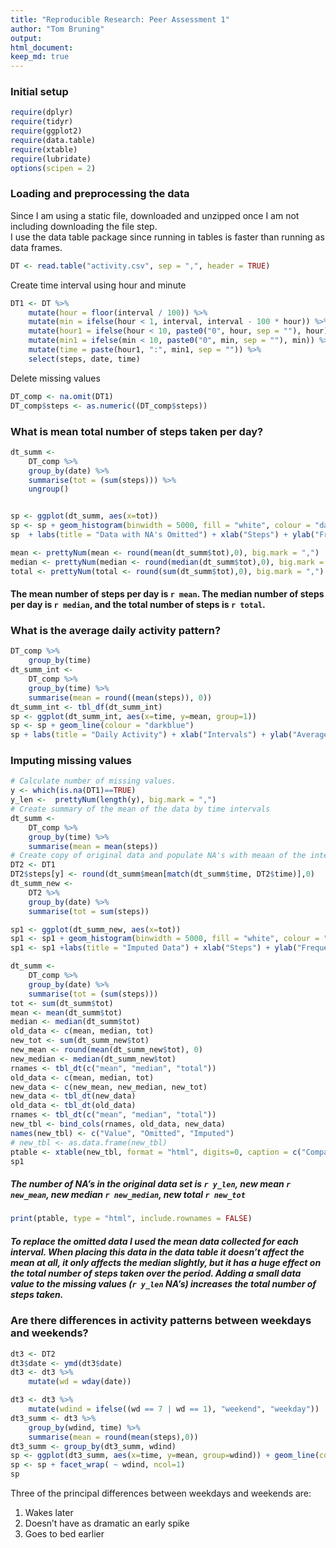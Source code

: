 ```yaml
---
title: "Reproducible Research: Peer Assessment 1"
author: "Tom Bruning"
output: 
html_document:
keep_md: true
---
```


### Initial setup

```r
require(dplyr)
require(tidyr)
require(ggplot2)
require(data.table)
require(xtable)
require(lubridate)
options(scipen = 2)
```

### Loading and preprocessing the data
Since I am using a static file, downloaded and unzipped once I am not including downloading the file step.  
I use the data table package since running in tables is faster than running as data frames.
```r
DT <- read.table("activity.csv", sep = ",", header = TRUE)
```
Create time interval using hour and minute
```r
DT1 <- DT %>% 
    mutate(hour = floor(interval / 100)) %>% 
    mutate(min = ifelse(hour < 1, interval, interval - 100 * hour)) %>%
    mutate(hour1 = ifelse(hour < 10, paste0("0", hour, sep = ""), hour)) %>% 
    mutate(min1 = ifelse(min < 10, paste0("0", min, sep = ""), min)) %>% 
    mutate(time = paste(hour1, ":", min1, sep = "")) %>% 
    select(steps, date, time)
```
Delete missing values
```r
DT_comp <- na.omit(DT1)
DT_comp$steps <- as.numeric((DT_comp$steps)) 
```
### What is mean total number of steps taken per day?
```r
dt_summ <- 
    DT_comp %>% 
    group_by(date) %>% 
    summarise(tot = (sum(steps))) %>% 
    ungroup()


sp <- ggplot(dt_summ, aes(x=tot))
sp <- sp + geom_histogram(binwidth = 5000, fill = "white", colour = "darkblue")
sp  + labs(title = "Data with NA's Omitted") + xlab("Steps") + ylab("Frequency")

mean <- prettyNum(mean <- round(mean(dt_summ$tot),0), big.mark = ",")
median <- prettyNum(median <- round(median(dt_summ$tot),0), big.mark = ",")
total <- prettyNum(total <- round(sum(dt_summ$tot),0), big.mark = ",")
```

#### The mean number of steps per day is `r mean`. The median number of steps per day is `r median`, and the total number of steps is `r total`.

### What is the average daily activity pattern?
``` r
DT_comp %>% 
    group_by(time)
dt_summ_int <- 
    DT_comp %>% 
    group_by(time) %>% 
    summarise(mean = round((mean(steps)), 0))
dt_summ_int <- tbl_df(dt_summ_int)
sp <- ggplot(dt_summ_int, aes(x=time, y=mean, group=1))
sp <- sp + geom_line(colour = "darkblue")
sp + labs(title = "Daily Activity") + xlab("Intervals") + ylab("Average Steps")


```

### Imputing missing values

```r
# Calculate number of missing values.
y <- which(is.na(DT1)==TRUE)
y_len <-  prettyNum(length(y), big.mark = ",")
# Create summary of the mean of the data by time intervals
dt_summ <- 
    DT_comp %>% 
    group_by(time) %>% 
    summarise(mean = mean(steps))
# Create copy of original data and populate NA's with meaan of the interval over the data set.
DT2 <- DT1
DT2$steps[y] <- round(dt_summ$mean[match(dt_summ$time, DT2$time)],0)
dt_summ_new <- 
    DT2 %>% 
    group_by(date) %>% 
    summarise(tot = sum(steps))

sp1 <- ggplot(dt_summ_new, aes(x=tot))
sp1 <- sp1 + geom_histogram(binwidth = 5000, fill = "white", colour = "red")
sp1 <- sp1 +labs(title = "Imputed Data") + xlab("Steps") + ylab("Frequency")

dt_summ <- 
    DT_comp %>% 
    group_by(date) %>% 
    summarise(tot = (sum(steps)))
tot <- sum(dt_summ$tot)
mean <- mean(dt_summ$tot)
median <- median(dt_summ$tot)
old_data <- c(mean, median, tot)
new_tot <- sum(dt_summ_new$tot)
new_mean <- round(mean(dt_summ_new$tot), 0)
new_median <- median(dt_summ_new$tot)
rnames <- tbl_dt(c("mean", "median", "total"))
old_data <- c(mean, median, tot)
new_data <- c(new_mean, new_median, new_tot)
new_data <- tbl_dt(new_data)
old_data <- tbl_dt(old_data)
rnames <- tbl_dt(c("mean", "median", "total"))
new_tbl <- bind_cols(rnames, old_data, new_data)
names(new_tbl) <- c("Value", "Omitted", "Imputed")
# new_tbl <- as.data.frame(new_tbl)
ptable <- xtable(new_tbl, format = "html", digits=0, caption = c("Comparision of omitted vs. imputted values"))
sp1
```

##### The number of NA's in the original data set is `r y_len`, new mean `r new_mean`, new median `r new_median`, new total `r new_tot`
``` r
print(ptable, type = "html", include.rownames = FALSE)
```

##### To replace the omitted data I used the mean data collected for each interval.  When placing this data in the data table it doesn't affect the mean at all, it only affects the median slightly, but it has a huge effect on the total number of steps taken over the period.  Adding a small data value to the missing values (`r y_len` NA's) increases the total number of steps taken.

### Are there differences in activity patterns between weekdays and weekends?
```r
dt3 <- DT2
dt3$date <- ymd(dt3$date)
dt3 <- dt3 %>%
    mutate(wd = wday(date))

dt3 <- dt3 %>% 
    mutate(wdind = ifelse((wd == 7 | wd == 1), "weekend", "weekday"))
dt3_summ <- dt3 %>% 
    group_by(wdind, time) %>% 
    summarise(mean = round(mean(steps),0))
dt3_summ <- group_by(dt3_summ, wdind)
sp <- ggplot(dt3_summ, aes(x=time, y=mean, group=wdind)) + geom_line(col = "red")
sp <- sp + facet_wrap( ~ wdind, ncol=1)
sp
```

Three of the principal differences between weekdays and weekends are:

1. Wakes later
1. Doesn't have as dramatic an early spike
1. Goes to bed earlier
